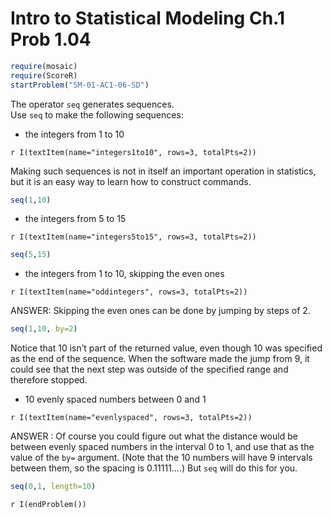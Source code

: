 Intro to Statistical Modeling Ch.1 Prob 1.04
========================================================
```r
require(mosaic)
require(ScoreR)
startProblem("SM-01-AC1-06-SD")
```

The operator <code>seq</code> generates sequences.       
Use <code>seq</code> to make the following sequences:     

* the integers from 1 to 10 

`r I(textItem(name="integers1to10", rows=3, totalPts=2))`

<aside> 

Making such sequences is not in itself an important operation in statistics, but it is an easy way to learn how to construct commands.      
```r
seq(1,10)
```
</aside>

* the integers from 5 to 15

`r I(textItem(name="integers5to15", rows=3, totalPts=2))`

<aside>
```r
seq(5,15)
```
</aside>
* the integers from 1 to 10, skipping the even ones 

`r I(textItem(name="oddintegers", rows=3, totalPts=2))`

<aside>
ANSWER: Skipping the even ones can be done by jumping by steps of 2.     
```r
seq(1,10, by=2)
```
Notice that 10 isn't part of the returned value, even though 10 was specified as the end of the sequence.  When the software made the jump from 9, it could see that the next step was outside of the specified range and therefore stopped.
</aside>

* 10 evenly spaced numbers between 0 and 1 

`r I(textItem(name="evenlyspaced", rows=3, totalPts=2))`

<aside>
ANSWER : Of course you could figure out what the distance would be between evenly spaced numbers in the interval 0 to 1, and use that as the value of the <code>by=</code> argument. (Note that the 10 numbers will have 9 intervals between them, so the spacing is $0.11111 \ldots$.) But <code>seq</code> will do this for you.     
```r
seq(0,1, length=10)
```
</aside>


`r I(endProblem())`
